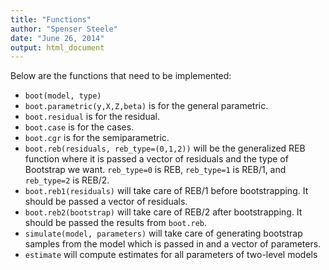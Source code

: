 ```yaml
---
title: "Functions"
author: "Spenser Steele"
date: "June 26, 2014"
output: html_document
---
```

Below are the functions that need to be implemented:

* `boot(model, type)`
* `boot.parametric(y,X,Z,beta)` is for the general parametric.
* `boot.residual` is for the residual.
* `boot.case` is for the cases.
* `boot.cgr` is for the semiparametric.
* `boot.reb(residuals, reb_type=(0,1,2))` will be the generalized REB function where it is passed a vector of residuals and the type of Bootstrap we want. `reb_type=0` is REB, `reb_type=1` is REB/1, and `reb_type=2` is REB/2.
* `boot.reb1(residuals)` will take care of REB/1 before bootstrapping. It should be passed a vector of residuals.
* `boot.reb2(bootstrap)` will take care of REB/2 after bootstrapping. It should be passed the results from `boot.reb`.
* `simulate(model, parameters)` will take care of generating bootstrap samples from the model which is passed in and a vector of parameters.
* `estimate` will compute estimates for all parameters of two-level models